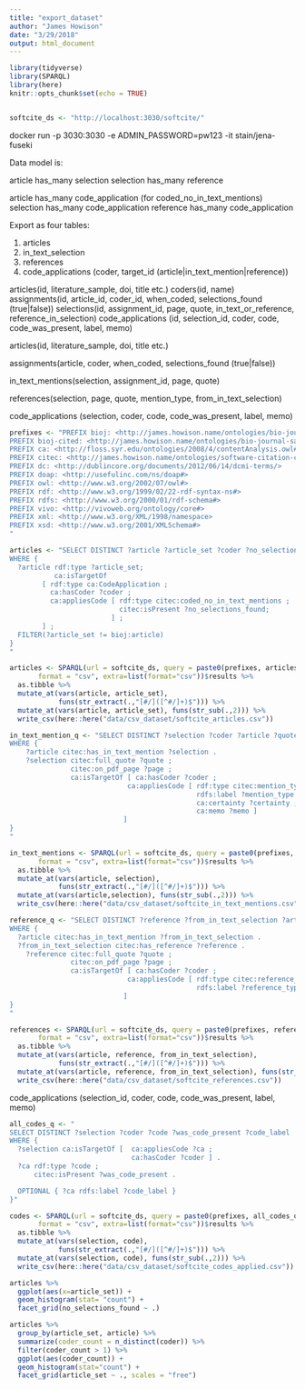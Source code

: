 ```yaml
---
title: "export_dataset"
author: "James Howison"
date: "3/29/2018"
output: html_document
---
```


```r
library(tidyverse)
library(SPARQL)
library(here)
knitr::opts_chunk$set(echo = TRUE)


softcite_ds <- "http://localhost:3030/softcite/"
```

docker run -p 3030:3030 -e ADMIN_PASSWORD=pw123 -it stain/jena-fuseki 


Data model is:

article has_many selection
selection has_many reference

article has_many code_application (for coded_no_in_text_mentions)
selection has_many code_application
reference has_many code_application

Export as four tables:

1. articles
2. in_text_selection
3. references
4. code_applications (coder, target_id (article|in_text_mention|reference))

articles(id, literature_sample, doi, title etc.)
coders(id, name)
assignments(id, article_id, coder_id, when_coded, selections_found (true|false))
selections(id, assignment_id, page, quote, in_text_or_reference, reference_in_selection)
code_applications (id, selection_id, coder, code, code_was_present, label, memo)


articles(id, literature_sample, doi, title etc.)

assignments(article, coder, when_coded, selections_found (true|false))

in_text_mentions(selection, assignment_id, page, quote)

references(selection, page, quote, mention_type, from_in_text_selection)

code_applications (selection, coder, code, code_was_present, label, memo)

```r
prefixes <- "PREFIX bioj: <http://james.howison.name/ontologies/bio-journal-sample#>
PREFIX bioj-cited: <http://james.howison.name/ontologies/bio-journal-sample-citation#>
PREFIX ca: <http://floss.syr.edu/ontologies/2008/4/contentAnalysis.owl#>
PREFIX citec: <http://james.howison.name/ontologies/software-citation-coding#> 
PREFIX dc: <http://dublincore.org/documents/2012/06/14/dcmi-terms/>
PREFIX doap: <http://usefulinc.com/ns/doap#>
PREFIX owl: <http://www.w3.org/2002/07/owl#>
PREFIX rdf: <http://www.w3.org/1999/02/22-rdf-syntax-ns#>
PREFIX rdfs: <http://www.w3.org/2000/01/rdf-schema#>
PREFIX vivo: <http://vivoweb.org/ontology/core#>
PREFIX xml: <http://www.w3.org/XML/1998/namespace>
PREFIX xsd: <http://www.w3.org/2001/XMLSchema#>
"
```

```r
articles <- "SELECT DISTINCT ?article ?article_set ?coder ?no_selections_found
WHERE {
  ?article rdf:type ?article_set;
           ca:isTargetOf
        [ rdf:type ca:CodeApplication ;
          ca:hasCoder ?coder ;
          ca:appliesCode [ rdf:type citec:coded_no_in_text_mentions ;
                           citec:isPresent ?no_selections_found; 
                         ] ;
        ] ;
  FILTER(?article_set != bioj:article)
}
"

articles <- SPARQL(url = softcite_ds, query = paste0(prefixes, articles), 
       format = "csv", extra=list(format="csv"))$results %>% 
  as.tibble %>% 
  mutate_at(vars(article, article_set),
            funs(str_extract(.,"[#/]([^#/]+)$"))) %>%
  mutate_at(vars(article, article_set), funs(str_sub(.,2))) %>% 
  write_csv(here::here("data/csv_dataset/softcite_articles.csv"))
```

```r

in_text_mention_q <- "SELECT DISTINCT ?selection ?coder ?article ?quote ?page ?mention_type ?certainty ?memo
WHERE {
	?article citec:has_in_text_mention ?selection .
	?selection citec:full_quote ?quote ;
	           citec:on_pdf_page ?page ;
	           ca:isTargetOf [ ca:hasCoder ?coder ;
                             ca:appliesCode [ rdf:type citec:mention_type ;
                                              rdfs:label ?mention_type ;
                                              ca:certainty ?certainty ;
                                              ca:memo ?memo ]
                            ]
}
"

in_text_mentions <- SPARQL(url = softcite_ds, query = paste0(prefixes, in_text_mention_q), 
       format = "csv", extra=list(format="csv"))$results %>% 
  as.tibble %>% 
  mutate_at(vars(article, selection),
            funs(str_extract(.,"[#/]([^#/]+)$"))) %>%
  mutate_at(vars(article,selection), funs(str_sub(.,2))) %>% 
  write_csv(here::here("data/csv_dataset/softcite_in_text_mentions.csv"))

```

```r
reference_q <- "SELECT DISTINCT ?reference ?from_in_text_selection ?article ?quote ?coder ?page ?reference_type
WHERE {
  ?article citec:has_in_text_mention ?from_in_text_selection .
  ?from_in_text_selection citec:has_reference ?reference .
	?reference citec:full_quote ?quote ;
	           citec:on_pdf_page ?page ;
	           ca:isTargetOf [ ca:hasCoder ?coder ;
                             ca:appliesCode [ rdf:type citec:reference_type ;
                                              rdfs:label ?reference_type ]
                            ]
}
"

references <- SPARQL(url = softcite_ds, query = paste0(prefixes, reference_q), 
       format = "csv", extra=list(format="csv"))$results %>% 
  as.tibble %>% 
  mutate_at(vars(article, reference, from_in_text_selection),
            funs(str_extract(.,"[#/]([^#/]+)$"))) %>%
  mutate_at(vars(article, reference, from_in_text_selection), funs(str_sub(.,2))) %>% 
  write_csv(here::here("data/csv_dataset/softcite_references.csv"))
```

code_applications (selection_id, coder, code, code_was_present, label, memo)

```r
all_codes_q <- "
SELECT DISTINCT ?selection ?coder ?code ?was_code_present ?code_label
WHERE {
  ?selection ca:isTargetOf [  ca:appliesCode ?ca ;
                              ca:hasCoder ?coder ] .
  ?ca rdf:type ?code ;
      citec:isPresent ?was_code_present .

  OPTIONAL { ?ca rdfs:label ?code_label }
}"

codes <- SPARQL(url = softcite_ds, query = paste0(prefixes, all_codes_q), 
       format = "csv", extra=list(format="csv"))$results %>% 
  as.tibble %>% 
  mutate_at(vars(selection, code),
            funs(str_extract(.,"[#/]([^#/]+)$"))) %>%
  mutate_at(vars(selection, code), funs(str_sub(.,2))) %>% 
  write_csv(here::here("data/csv_dataset/softcite_codes_applied.csv"))
```


```r
articles %>% 
  ggplot(aes(x=article_set)) +
  geom_histogram(stat= "count") + 
  facet_grid(no_selections_found ~ .)
```

```r
articles %>% 
  group_by(article_set, article) %>% 
  summarize(coder_count = n_distinct(coder)) %>%
  filter(coder_count > 1) %>% 
  ggplot(aes(coder_count)) +
  geom_histogram(stat="count") +
  facet_grid(article_set ~ ., scales = "free")
```

